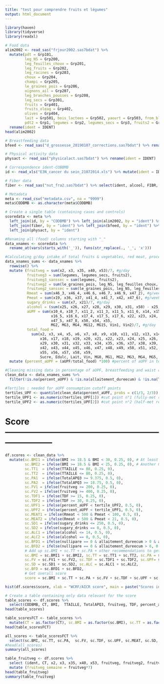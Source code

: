```yaml
---
title: "test pour comprendre fruits et légumes"
output: html_document
---
```



```r
library(haven)
library(tidyverse)
library(readxl)
```


```r
# Food data
alim2002 <- read_sas("frjour2002.sas7bdat") %>%
  mutate(pdt = Grp101,
         leg_NS = Grp200,
         leg_feuilles_choux = Grp201,
         leg_fruits = Grp202,
         leg_racines = Grp203,
         choux = Grp204,
         champi = Grp205,
         le_graines_pois = Grp206,
         oignons_ail = Grp207,
         leg_branches_pousses = Grp208,
         leg_secs = Grp301,
         fruits = Grp401,
         fruits_oleag = Grp402,
         olives = Grp404,
         lait = Grp501, bois_lactees = Grp502, yaourt = Grp503, from_blanc = Grp504, from = Grp505, dess_lactes = Grp506, creme = Grp507, pates_riz = Grp602, pain_bisc = Grp603, cereales = Grp604, bois_alc = Grp14, 
         pdt2 = Grp1, legumes = Grp2, legumes_secs = Grp3, fruits2 = Grp4) %>%
  rename(ident = IDENT)
head(alim2002)

```

```r
# Breastfeeding data
bfeed <- read_sas("d_grossesse_20190107_corrections.sas7bdat") %>% rename(ident = IDENT)

# Physical activity data 
physact <- read_sas("physicalact.sas7bdat") %>% rename(ident = IDENT)

# Correspondence ident-COBBMB
id <- read_xls("E3N_cancer du sein_21072014.xls") %>% mutate(ident = IDENT) %>% select(c("CODBMB", "ident"))

# Fiber data
fiber <- read_sas("nut_fra2.sas7bdat") %>% select(ident, alcool, FIBR, SDF, TDF)

# Metadata
meta <- read_csv("metadata.csv", na = "9999")
meta$CODBMB <- as.character(meta$CODBMB)

# Create a single table (containing cases and controls)
scoredata <- meta %>% 
  left_join(id, by = "CODBMB") %>% left_join(alim2002, by = "ident") %>%
  left_join(fiber, by = "ident") %>% left_join(bfeed, by = "ident") %>%
  left_join(physact, by = "ident")
```

```r
#Renaming all (food) columns starting with "_" 
data_xnames <- scoredata %>%
  rename_at(vars(starts_with('_')), funs(str_replace(., '_', 'x'))) 
```

```r
#Calculating g/day intake of total fruits & vegetables, red meat, processed meat, drinks, alcohol, aUPF, total food intake and percentage of aUPF in total food intake
data_xnames_sums <- data_xnames %>%
  rowwise() %>%
  mutate (fruitveg = sum(x2, x3, x35, x40, x53)/7, #g/day
          fruitveg3 = sum(legumes, legumes_secs, fruits2),
          fruitveg3_sanssec = sum(legumes, fruits2),
          fruitveg2 = sum(le_graines_pois, leg_NS, leg_feuilles_choux, leg_fruits, leg_racines, leg_branches_pousses, leg_secs),
          fruitveg2_sanssec = sum(le_graines_pois, leg_NS, leg_feuilles_choux, leg_fruits, leg_racines, leg_branches_pousses),
          Rmeat = sum(x46_3, x46_4, x46_6, x46_7, x46_9, x47_2), #g/week
          Pmeat = sum(x19, x36, x37, x41_4, x41_7, x42, x47_6), #g/week
          sugary_drinks = sum(x7, x21)/7, #g/day
          alcohol = (sum(x25, x26, x27, x28, x29, x30, x31, x58) - x25_3)/7,
          aUPF = sum(x10_4, x10_7, x11_2, x11_3, x11_5, x11_6, x14, x15, x16_3, x16_4, 
                     x16_5, x16_6, x17_4, x17_5, x17_6, x22, x23, x24, x33, x47_1, 
                     x47_5, x47_8, x50, x54, x55, 
                     MG2, MG3, MG4, MG12, MG15, Vin1, Vin2)/7, #g/day
          total_food = 
            sum(x2, x3, x4, x5, x6, x7, x8, x9, x10, x11, x12, x13, x14, x15, 
                x16, x17, x18, x19, x20, x21, x22, x23, x24, x25, x26, x27, x28, 
                x29, x30, x31, x32, x33, x34, x35, x36, x37, x38, x39, x40, x41, 
                x42, x43, x44, x45, x46, x47, x48, x49, x50, x51, x52, x53, x54, 
                x55, x56, x57, x58, x59, 
                Sucre, Edulc, Lait, Vin, MG0, MG1, MG2, MG3, MG4, MG5, MG6, MG7, MG8, MG9, MG10, MG11, MG12, MG13, MG14, MG15)/7) %>% #g/day
  mutate (percent_aUPF = (aUPF/total_food) *100) #percent of aUPF in total food intake (g/day)
```

```r
#Cleaning missing data in percentage of aUPF, breastfeeding and waist circumference
clean_data <- data_xnames_sums %>% 
  filter(!is.na(percent_aUPF) & !is.na(allaitement_dureecum) & !is.na(TTAILLE))
```

```r
#Tertiles : needed for aUPF consumption cutoff points
tertiles_UPF <- quantile(clean_data$percent_aUPF, probs = c(1/3, 2/3))
tertile_UPF1 <- as.numeric(tertiles_UPF[1]) #cut point n°1 (fully-met recommendation)
tertile_UPF2 <- as.numeric(tertiles_UPF[2]) #cut point n°2 (half-met recommendation)
```

# Score -----------------------------------------------------------------------
```r
df.scores <- clean_data %>% 
  mutate(sc.BMI1 = ifelse(BMI >= 18.5 & BMI < 30, 0.25, 0), # At least 0.25 for this condition
         sc.BMI2 = ifelse(BMI >= 18.5 & BMI < 25, 0.25, 0), # Another 0.25 for this condition
         sc.TT1  = ifelse(TTAILLE <= 88, 0.25, 0), 
         sc.TT2  = ifelse(TTAILLE <= 80, 0.25, 0),
         sc.PA1  = ifelse(TotalAPQ3 >= 9.375, 0.5, 0), 
         sc.PA2  = ifelse(TotalAPQ3 >= 18.75, 0.5, 0),
         sc.FV1 = ifelse(fruitveg >= 200, 0.25, 0),
         sc.FV2 = ifelse(fruitveg >= 400, 0.25, 0),
         sc.TDF1 = ifelse(TDF >= 15, 0.25, 0),
         sc.TDF2 = ifelse(TDF >= 30, 0.25, 0),
         sc.UPF1 = ifelse(percent_aUPF < tertile_UPF2, 0.5, 0),
         sc.UPF2 = ifelse(percent_aUPF < tertile_UPF1, 0.5, 0),
         sc.MEAT1 = ifelse(Rmeat < 500 & Pmeat < 100, 0.5, 0),
         sc.MEAT2 = ifelse(Rmeat < 500 & Pmeat < 21, 0.5, 0),
         sc.SD1 = ifelse(sugary_drinks <= 250, 0.5, 0),
         sc.SD2 = ifelse(sugary_drinks == 0, 0.5, 0),
         sc.ALC1 = ifelse(alcohol <= 14, 0.5, 0),
         sc.ALC2 = ifelse(alcohol == 0, 0.5, 0),
         sc.BFD1 = ifelse(nullipare == 0 & allaitement_dureecum > 0 & allaitement_dureecum < 6, 0.5, 0),
         sc.BFD2 = ifelse(nullipare == 0 & allaitement_dureecum > 6, 0.5, 0),
         # Add up sc.BMI + sc.TT + sc.PA + other recommendations to get score         
         sc.BMI = sc.BMI1 + sc.BMI2, sc.TT = sc.TT1 + sc.TT2, sc.PA = sc.PA1 + sc.PA2,
         sc.FV = sc.FV1 + sc.FV2, sc.TDF = sc.TDF1 + sc.TDF2, sc.UPF= sc.UPF1 + sc.UPF2, sc.MEAT = sc.MEAT1 + sc.MEAT2,
         sc.SD = sc.SD1 + sc.SD2, sc.ALC = sc.ALC1 + sc.ALC2,
         sc.BFD = sc.BFD1 + sc.BFD2,
         # Get overall score
         score = sc.BMI + sc.TT + sc.PA + sc.FV + sc.TDF + sc.UPF + sc.MEAT + sc.SD + sc.ALC + sc.BFD)
```


```r
hist(df.scores$score, xlab = "WCRF/AICR score", main = paste("Scores in the E3N cancer group"))
```

```r
# Create a table containing only data relevant for the score
table_scores <- df.scores %>%
  select(CODBMB, CT, BMI,  TTAILLE, TotalAPQ3, fruitveg, TDF, percent_aUPF, Rmeat, Pmeat, sugary_drinks, alcohol, nullipare, allaitement_dureecum, sc.BMI, sc.TT, sc.PA,  sc.FV, sc.TDF, sc.UPF, sc.MEAT, sc.SD, sc.ALC, sc.BFD, score)
head(table_scores)
```

```r
table_scoresFCT <- table_scores %>%
  mutate(CT = as.factor(CT), sc.BMI = as.factor(sc.BMI), sc.TT = as.factor(sc.TT),sc.PA = as.factor(sc.PA), sc.FV = as.factor(sc.FV), sc.TDF = as.factor(sc.TDF), sc.UPF = as.factor(sc.UPF), sc.MEAT = as.factor(sc.MEAT), sc.SD = as.factor(sc.SD), sc.ALC = as.factor(sc.ALC), sc.BFD = as.factor(sc.BFD))
head(table_scoresFCT)
```

```r
all_scores <- table_scoresFCT %>%
  select(sc.BMI, sc.TT, sc.PA,  sc.FV, sc.TDF, sc.UPF, sc.MEAT, sc.SD, sc.ALC, sc.BFD, score)
#head(all_scores)
summary(all_scores)
```

```r
table_fruitveg <- df.scores %>%
  select (ident, CT, x2, x3, x35, x40, x53, fruitveg, fruitveg2, fruitveg3, fruitveg2_sanssec, fruitveg3_sanssec) %>%
  mutate (fruitveg_semaine = fruitveg*7)
head(table_fruitveg)
summary(table_fruitveg)
```